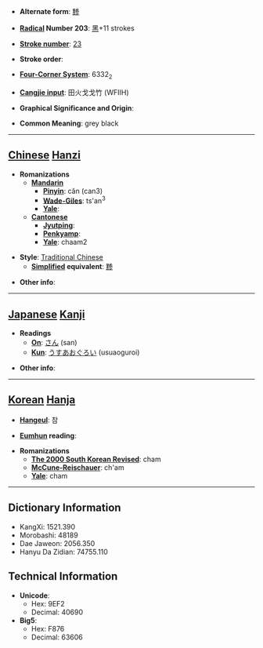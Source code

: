 * '''Alternate form''': [[黪]]

* '''[[Wiktionary:Chinese radical index| Radical]] Number 203''': [[Wiktionary:Chinese radical index 黑|黑]]+11 strokes

* '''[[Wiktionary:Chinese total strokes index|Stroke number]]''': [[Wiktionary:Chinese total strokes index 23|23]]

* '''Stroke order''': 

* '''[[Wiktionary:Chinese four corner index|Four-Corner System]]''': 6332<sub>2</sub>

* '''[[Wiktionary:Chinese Cangjie index|Cangjie input]]''': 田火戈戈竹 (WFIIH)

* '''Graphical Significance and Origin''': 

* '''Common Meaning''': grey black

----

== [[Chinese]] [[Hanzi]] ==

* '''Romanizations'''
** '''[[Mandarin]]'''
*** '''[[Pinyin]]''': cǎn (can3)
*** '''[[Wade-Giles]]''': ts'an<sup>3</sup>
*** '''[[Yale]]''': 
** '''[[Cantonese]]'''
*** '''[[Jyutping]]''':
*** '''[[Penkyamp]]''': 
*** '''[[Yale]]''': chaam2

* '''Style''': [[Traditional Chinese]] 
** '''[[Simplified Chinese|Simplified]] equivalent''': [[黪]]

* '''Other info''': 

----

== [[Japanese]] [[Kanji]] ==

* '''Readings'''
** '''[[On]]''': [[さん]] (san)
** '''[[Kun]]''': [[うすあおぐろい]] (usuaoguroi)

* '''Other info''':  

----

== [[Korean]] [[Hanja]] ==

* '''[[Hangeul]]''': 참

* '''[[Eumhun]] reading''': 

* '''Romanizations'''
** '''[[The 2000 South Korean Revised Romanization|The 2000 South Korean Revised]]''': cham
** '''[[McCune-Reischauer]]''': ch'am
** '''[[Yale]]''': cham

----

== Dictionary Information ==

* KangXi: 1521.390
* Morobashi: 48189
* Dae Jaweon: 2056.350
* Hanyu Da Zidian: 74755.110

== Technical Information ==

* '''Unicode''':
** Hex: 9EF2
** Decimal: 40690
* '''Big5''':
** Hex: F876
** Decimal: 63606